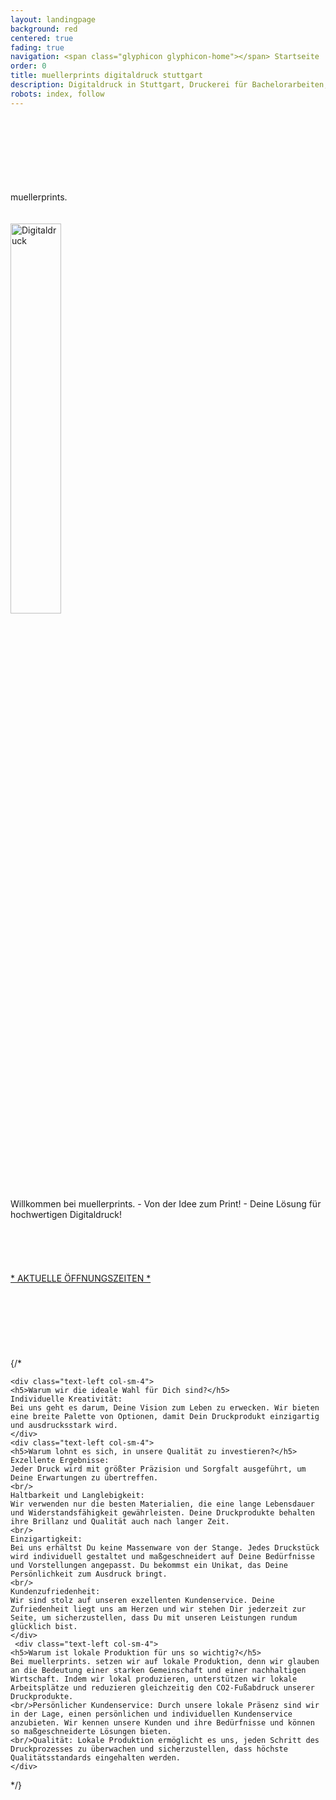 ```yaml
---
layout: landingpage
background: red
centered: true
fading: true
navigation: <span class="glyphicon glyphicon-home"></span> Startseite
order: 0
title: muellerprints digitaldruck stuttgart
description: Digitaldruck in Stuttgart, Druckerei für Bachelorarbeiten, Bücher, Diplomarbeiten, Dissertationen, Kunstkataloge, Lookbooks, Masterthesis, Portfolios, Semesterprojekte, uvm.
robots: index, follow
---
```

<div className="index text-center">
  <br/>
  <br/>
  <br/>
  <br/>
  <br/>
  <br/>
  <br/>
  <div className="index-headline">
    muellerprints.
  </div>
  <br/>
  <br/>
  <img src="/images/digi_logo.png" className="index-image" style="width: 40%; height: auto" alt="Digitaldruck"/>
  <br/>
   <div className="index-info">
   Willkommen bei muellerprints. - Von der Idee zum Print! - Deine Lösung für hochwertigen Digitaldruck!
   </div>
  <br/>
  <br/>
  <br/>
  <br/>
  <br/>
  <a href="/office-hours">* AKTUELLE ÖFFNUNGSZEITEN *</a>
  <br/>
  <br/>
  <br/>
  <br/>
  <br/>
  <br/>
  <br/>
  <br/>
 {/* 
  <div className="index-info">

    <div class="text-left col-sm-4">
    <h5>Warum wir die ideale Wahl für Dich sind?</h5>
    Individuelle Kreativität: 
    Bei uns geht es darum, Deine Vision zum Leben zu erwecken. Wir bieten eine breite Palette von Optionen, damit Dein Druckprodukt einzigartig und ausdrucksstark wird.
    </div>
    <div class="text-left col-sm-4">
    <h5>Warum lohnt es sich, in unsere Qualität zu investieren?</h5>
    Exzellente Ergebnisse:
    Jeder Druck wird mit größter Präzision und Sorgfalt ausgeführt, um Deine Erwartungen zu übertreffen.
    <br/>
    Haltbarkeit und Langlebigkeit: 
    Wir verwenden nur die besten Materialien, die eine lange Lebensdauer und Widerstandsfähigkeit gewährleisten. Deine Druckprodukte behalten ihre Brillanz und Qualität auch nach langer Zeit.
    <br/>
    Einzigartigkeit: 
    Bei uns erhältst Du keine Massenware von der Stange. Jedes Druckstück wird individuell gestaltet und maßgeschneidert auf Deine Bedürfnisse und Vorstellungen angepasst. Du bekommst ein Unikat, das Deine Persönlichkeit zum Ausdruck bringt.
    <br/>
    Kundenzufriedenheit: 
    Wir sind stolz auf unseren exzellenten Kundenservice. Deine Zufriedenheit liegt uns am Herzen und wir stehen Dir jederzeit zur Seite, um sicherzustellen, dass Du mit unseren Leistungen rundum glücklich bist.
    </div>
     <div class="text-left col-sm-4">
    <h5>Warum ist lokale Produktion für uns so wichtig?</h5>
    Bei muellerprints. setzen wir auf lokale Produktion, denn wir glauben an die Bedeutung einer starken Gemeinschaft und einer nachhaltigen Wirtschaft. Indem wir lokal produzieren, unterstützen wir lokale Arbeitsplätze und reduzieren gleichzeitig den CO2-Fußabdruck unserer Druckprodukte.
    <br/>Persönlicher Kundenservice: Durch unsere lokale Präsenz sind wir in der Lage, einen persönlichen und individuellen Kundenservice anzubieten. Wir kennen unsere Kunden und ihre Bedürfnisse und können so maßgeschneiderte Lösungen bieten.
    <br/>Qualität: Lokale Produktion ermöglicht es uns, jeden Schritt des Druckprozesses zu überwachen und sicherzustellen, dass höchste Qualitätsstandards eingehalten werden.
    </div>
  </div>*/}
</div>
  <br/>
  <br/>
  <br/>
  <br/>
  <br/>
  <br/>
  <br/>
  <br/>

